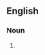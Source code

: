 {{also|back roads}}

==English==

===Noun===
{{head|en|noun plural form}}

# {{plural of|backroad|lang=en}}